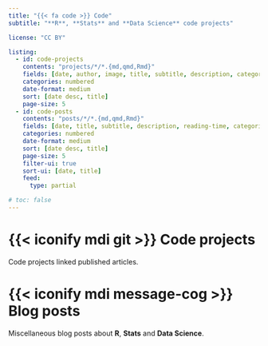 ```yaml
---
title: "{{< fa code >}} Code"
subtitle: "**R**, **Stats** and **Data Science** code projects"

license: "CC BY"

listing:
  - id: code-projects
    contents: "projects/*/*.{md,qmd,Rmd}"
    fields: [date, author, image, title, subtitle, description, categories]
    categories: numbered
    date-format: medium
    sort: [date desc, title]
    page-size: 5
  - id: code-posts
    contents: "posts/*/*.{md,qmd,Rmd}"
    fields: [date, title, subtitle, description, reading-time, categories] # file-modified 
    categories: numbered
    date-format: medium
    sort: [date desc, title]
    page-size: 5
    filter-ui: true
    sort-ui: [date, title]
    feed:
      type: partial

# toc: false
---
```


# {{< iconify mdi git >}} Code projects

Code projects linked published articles.

:::{#code-projects}
:::

# {{< iconify mdi message-cog >}} Blog posts

Miscellaneous blog posts about **R**, **Stats** and **Data Science**.

:::{#code-posts}
:::